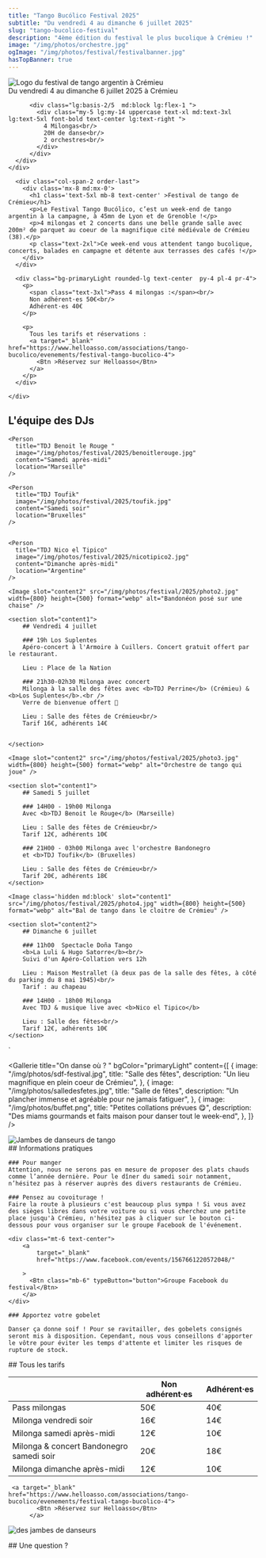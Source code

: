 ```yaml
---
title: "Tango Bucólico Festival 2025"
subtitle: "Du vendredi 4 au dimanche 6 juillet 2025"
slug: "tango-bucolico-festival"
description: "4ème édition du festival le plus bucolique à Crémieu !"
image: "/img/photos/orchestre.jpg"
ogImage: "/img/photos/festival/festivalbanner.jpg"
hasTopBanner: true
---
```



<TextOverImage bgImage="/img/photos/festival/backgroundimg2024.webp">
    <div slot="content" class="container" >
      <div class="container mx-auto  my-20 lg:flex lg:flex-row lg:gap-8 px-4">
          <div class="lg:basis-3/5 lg:flex-1">
              <Image
                  src="/img/photos/festival/logo-tango-festival.svg"
                  width={1200}
                  height={450}
                  alt="Logo du festival de tango argentin à Crémieu"
                  slot="content1"
                  class="max-w-xs lg:max-w-full text-center mx-auto"
                />
                <div class='mx-auto text-center font-semibold  text-xl lg:text-3xl mt-3'>
                  Du vendredi 4 au dimanche 6 juillet 2025 à Crémieu
                </div>
          </div>

          <div class="lg:basis-2/5  md:block lg:flex-1 ">
            <div class="my-5 lg:my-14 uppercase text-xl md:text-3xl lg:text-5xl font-bold text-center lg:text-right ">
              4 Milongas<br/>
              20H de danse<br/>
              2 orchestres<br/>
            </div>
          </div>
      </div>
    </div>

</TextOverImage>

<section>
  <div class="container mx-auto my-8 ">
    <div class="md:grid md:grid-cols-3 gap-8 ">

      <div class="col-span-2 order-last">
        <div class='mx-8 md:mx-0'>
          <h1 class='text-5xl mb-8 text-center' >Festival de tango de Crémieu</h1>
          <p>Le Festival Tango Bucólico, c’est un week-end de tango argentin à la campagne, à 45mn de Lyon et de Grenoble !</p>
          <p>4 milongas et 2 concerts dans une belle grande salle avec 200m² de parquet au coeur de la magnifique cité médiévale de Crémieu (38).</p>
          <p class="text-2xl">Ce week-end vous attendent tango bucolique, concerts, balades en campagne et détente aux terrasses des cafés !</p>
        </div>
      </div>

      <div class="bg-primaryLight rounded-lg text-center  py-4 pl-4 pr-4">
        <p>
          <span class="text-3xl">Pass 4 milongas :</span><br/>
          Non adhérent·es 50€<br/>
          Adhérent·es 40€
        </p>

        <p>
          Tous les tarifs et réservations :
          <a target="_blank" href="https://www.helloasso.com/associations/tango-bucolico/evenements/festival-tango-bucolico-4">
            <Btn >Réservez sur Helloasso</Btn>
          </a>
        </p>
      </div>

    </div>

  </div>

  <div class="grid grid-cols-1 gap-4 my-4 xl:mt-8 md:grid-cols-3 xl:grid-cols-3">
    <Person
      title="Orchestre Los Suplentes"
      image="/img/photos/festival/2025/suplentes.jpg"
      content="Orchestre du vendredi soir"
      location="Argentine"
      size="big"
      form="square"
    />
    <Person
      title="Orchestre Bandonegro"
      image="/img/photos/festival/2025/bandonegro.jpg"
      content="Orchestre du samedi soir"
      location="Pologne"
      size="big"
      form="square"
    />
    <Person
      title="La Luli & hugo Satorre"
      image="/img/photos/festival/2025/luli.jpg"
      content="Spectacle"
      location="Argentine"
      size="big"
      form="square"
    />

  </div>
</section>

<section class='bg-primaryLight py-4 md:py-8'>
  <div class="text-center"><h2>L'équipe des DJs</h2></div>

  <div class=" grid grid-cols-2 gap-4 mt-4  md:grid-cols-4 xl:grid-cols-4 text-center">
    <Person
      title="TDJ Perrine"
      image="/img/photos/festival/2025/perrine.jpg"
      content="Vendredi soir"
      location="Crémieu"
    />

    <Person
      title="TDJ Benoit le Rouge "
      image="/img/photos/festival/2025/benoitlerouge.jpg"
      content="Samedi après-midi"
      location="Marseille"
    />

    <Person
      title="TDJ Toufik"
      image="/img/photos/festival/2025/toufik.jpg"
      content="Samedi soir"
      location="Bruxelles"
    />


    <Person
      title="TDJ Nico el Tipico"
      image="/img/photos/festival/2025/nicotipico2.jpg"
      content="Dimanche après-midi"
      location="Argentine"
    />

  </div>
</section>

<TextWithImage order="imageText" invert="true">

    <Image slot="content2" src="/img/photos/festival/2025/photo2.jpg" width={800} height={500} format="webp" alt="Bandonéon posé sur une chaise" />

    <section slot="content1">
        ## Vendredi 4 juillet

        ### 19h Los Suplentes
        Apéro-concert à l'Armoire à Cuillers. Concert gratuit offert par le restaurant.

        Lieu : Place de la Nation

        ### 21h30-02h30 Milonga avec concert
        Milonga à la salle des fêtes avec <b>TDJ Perrine</b> (Crémieu) & <b>Los Suplentes</b>.<br />
        Verre de bienvenue offert 🍷

        Lieu : Salle des fêtes de Crémieu<br/>
        Tarif 16€, adhérents 14€


    </section>

</TextWithImage>

<TextWithImage order="imageText">

    <Image slot="content2" src="/img/photos/festival/2025/photo3.jpg" width={800} height={500} format="webp" alt="Orchestre de tango qui joue" />

    <section slot="content1">
        ## Samedi 5 juillet

        ### 14H00 - 19h00 Milonga
        Avec <b>TDJ Benoit le Rouge</b> (Marseille)

        Lieu : Salle des fêtes de Crémieu<br/>
        Tarif 12€, adhérents 10€

        ### 21H00 - 03h00 Milonga avec l'orchestre Bandonegro
        et <b>TDJ Toufik</b> (Bruxelles)

        Lieu : Salle des fêtes de Crémieu<br/>
        Tarif 20€, adhérents 18€
    </section>

</TextWithImage>

<TextWithImage order="imageText">

    <Image class='hidden md:block' slot="content1" src="/img/photos/festival/2025/photo4.jpg" width={800} height={500} format="webp" alt="Bal de tango dans le cloitre de Crémieu" />

    <section slot="content2">
        ## Dimanche 6 juillet

        ### 11h00  Spectacle Doña Tango
        <b>La Luli & Hugo Satorre</b><br/>
        Suivi d'un Apéro-Collation vers 12h

        Lieu : Maison Mestrallet (à deux pas de la salle des fêtes, à côté du parking du 8 mai 1945)<br/>
        Tarif : au chapeau

        ### 14H00 - 18h00 Milonga
        Avec TDJ & musique live avec <b>Nico el Tipico</b>

        Lieu : Salle des fêtes<br/>
        Tarif 12€, adhérents 10€
    </section>

</TextWithImage>
`

<Gallerie
  title="On danse où ? "
  bgColor="primaryLight"
  content={[
    {
      image: "/img/photos/sdf-festival.jpg",
      title: "Salle des fêtes",
      description: "Un lieu magnifique en plein coeur de Crémieu",
    },
    {
      image: "/img/photos/salledesfetes.jpg",
      title: "Salle de fêtes",
      description: "Un plancher immense et agréable pour ne jamais fatiguer",
    },
    {
      image: "/img/photos/buffet.png",
      title: "Petites collations prévues 😋",
      description:
        "Des miams gourmands et faits maison pour danser tout le week-end",
    },
  ]}
/>

<TextWithImage order="imageText">
  <Image
    slot="content1"
    src="/img/photos/festival/2024/parada2.jpg"
    height={600}
    width={1000}
    format="webp"
    alt="Jambes de danseurs de tango"
  />

  <section slot="content2">
    ## Informations pratiques

    ### Pour manger
    Attention, nous ne serons pas en mesure de proposer des plats chauds comme l’année dernière. Pour le dîner du samedi soir notamment, n’hésitez pas à réserver auprès des divers restaurants de Crémieu.

    ### Pensez au covoiturage !
    Faire la route à plusieurs c'est beaucoup plus sympa ! Si vous avez des sièges libres dans votre voiture ou si vous cherchez une petite place jusqu'à Crémieu, n'hésitez pas à cliquer sur le bouton ci-dessous pour vous organiser sur le groupe Facebook de l'événement.

    <div class="mt-6 text-center">
        <a
            target="_blank"
            href="https://www.facebook.com/events/1567661220572048/"

        >
          <Btn class="mb-6" typeButton="button">Groupe Facebook du festival</Btn>
        </a>
    </div>

    ### Apportez votre gobelet

    Danser ça donne soif ! Pour se ravitailler, des gobelets consignés seront mis à disposition. Cependant, nous vous conseillons d'apporter le vôtre pour éviter les temps d'attente et limiter les risques de rupture de stock.

  </section>
</TextWithImage>

<section class="bg-primaryLight">
  <div class=" container mx-auto py-8 text-center">
    ## Tous les tarifs
    <table class="table-fixed w-full ">
      <thead>
        <tr>
          <th ></th>
          <th>Non adhérent·es</th>
          <th >Adhérent·es</th>
        </tr>
      </thead>
      <tbody >
        <tr class="border border-primaryMedium">
          <td class="text-right">Pass milongas</td>
          <td>50€</td>
          <td>40€</td>
        </tr>
        <tr class="border border-primaryMedium">
          <td class="text-right">Milonga vendredi soir</td>
          <td>16€</td>
          <td>14€</td>
        </tr>
        <tr class="border border-primaryMedium">
          <td class="text-right">Milonga samedi après-midi</td>
          <td>12€</td>
          <td>10€</td>
        </tr>
        <tr class="border border-primaryMedium">
          <td class="text-right">Milonga & concert Bandonegro samedi soir</td>
          <td>20€</td>
          <td>18€</td>
        </tr>
        <tr class="border border-primaryMedium">
          <td class="text-right">Milonga dimanche après-midi</td>
          <td>12€</td>
          <td>10€</td>
        </tr>
      </tbody>
    </table>

     <a target="_blank" href="https://www.helloasso.com/associations/tango-bucolico/evenements/festival-tango-bucolico-4">
            <Btn >Réservez sur Helloasso</Btn>
          </a>

  </div>
</section>

<TextWithImage order="imageText">

<Image
  slot="content2"
  src="/img/photos/pied4.jpg"
  height={600}
  width={1000}
  format="webp"
  alt="des jambes de danseurs"
/>

<section slot="content1">
  ## Une question ?
  <ContactForm client:load />
</section>

</TextWithImage>
